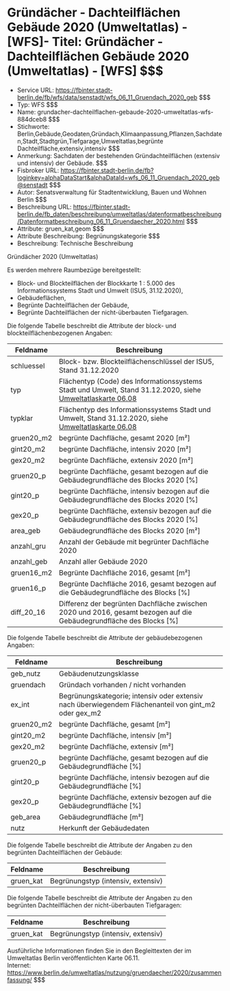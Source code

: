 # Gründächer - Dachteilflächen Gebäude 2020 (Umweltatlas) - [WFS]- Titel: Gründächer - Dachteilflächen Gebäude 2020 (Umweltatlas) - [WFS] $$$
- Service URL: https://fbinter.stadt-berlin.de/fb/wfs/data/senstadt/wfs_06_11_Gruendach_2020_geb $$$
- Typ: WFS $$$
- Name: grundacher-dachteilflachen-gebaude-2020-umweltatlas-wfs-884dceb8 $$$
- Stichworte: Berlin,Gebäude,Geodaten,Gründach,Klimaanpassung,Pflanzen,Sachdaten,Stadt,Stadtgrün,Tiefgarage,Umweltatlas,begrünte Dachteilfläche,extensiv,intensiv $$$
- Anmerkung: Sachdaten der bestehenden Gründachteilflächen (extensiv und intensiv) der Gebäude. $$$
- Fisbroker URL: https://fbinter.stadt-berlin.de/fb?loginkey=alphaDataStart&alphaDataId=wfs_06_11_Gruendach_2020_geb@senstadt $$$
- Autor: Senatsverwaltung für Stadtentwicklung, Bauen und Wohnen Berlin $$$
- Beschreibung URL: https://fbinter.stadt-berlin.de/fb_daten/beschreibung/umweltatlas/datenformatbeschreibung/Datenformatbeschreibung_06_11_Gruendaecher_2020.html $$$
- Attribute: gruen_kat,geom $$$
- Attribute Beschreibung: Begrünungskategorie $$$
- Beschreibung: Technische Beschreibung 

Gründächer 2020 (Umweltatlas)

Es werden mehrere Raumbezüge bereitgestellt:

* Block- und Blockteilflächen der Blockkarte 1 : 5.000 des Informationssystems Stadt und Umwelt (ISU5, 31.12.2020),
* Gebäudeflächen,
* Begrünte Dachteilflächen der Gebäude,
* Begrünte Dachteilflächen der nicht-überbauten Tiefgaragen.

Die folgende Tabelle beschreibt die Attribute der block- und blockteilflächenbezogenen Angaben:

| **Feldname** | **Beschreibung**                                                                                                                                                                                      |
| ------------ | ----------------------------------------------------------------------------------------------------------------------------------------------------------------------------------------------------- |
| schluessel   | Block- bzw. Blockteilflächenschlüssel der ISU5, Stand 31.12.2020                                                                                                                                      |
| typ          | Flächentyp (Code) des Informationssystems Stadt und Umwelt, Stand 31.12.2020, siehe [Umweltatlaskarte 06.08](https://www.berlin.de/umweltatlas/nutzung/stadtstruktur/2020/karten/artikel.1175314.php) |
| typklar      | Flächentyp des Informationssystems Stadt und Umwelt, Stand 31.12.2020, siehe [Umweltatlaskarte 06.08](https://www.berlin.de/umweltatlas/nutzung/stadtstruktur/2020/karten/artikel.1175314.php)        |
| gruen20\_m2  | begrünte Dachfläche, gesamt 2020 \[m²\]                                                                                                                                                               |
| gint20\_m2   | begrünte Dachfläche, intensiv 2020 \[m²\]                                                                                                                                                             |
| gex20\_m2    | begrünte Dachfläche, extensiv 2020 \[m²\]                                                                                                                                                             |
| gruen20\_p   | begrünte Dachfläche, gesamt bezogen auf die Gebäudegrundfläche des Blocks 2020 \[%\]                                                                                                                  |
| gint20\_p    | begrünte Dachfläche, intensiv bezogen auf die Gebäudegrundfläche des Blocks 2020 \[%\]                                                                                                                |
| gex20\_p     | begrünte Dachfläche, extensiv bezogen auf die Gebäudegrundfläche des Blocks 2020 \[%\]                                                                                                                |
| area\_geb    | Gebäudegrundfläche des Blocks 2020 \[m²\]                                                                                                                                                             |
| anzahl\_gru  | Anzahl der Gebäude mit begrünter Dachfläche 2020                                                                                                                                                      |
| anzahl\_geb  | Anzahl aller Gebäude 2020                                                                                                                                                                             |
| gruen16\_m2  | Begrünte Dachfläche 2016, gesamt \[m²\]                                                                                                                                                               |
| gruen16\_p   | Begrünte Dachfläche 2016, gesamt bezogen auf die Gebäudegrundfläche des Blocks \[%\]                                                                                                                  |
| diff\_20\_16 | Differenz der begrünten Dachfläche zwischen 2020 und 2016, gesamt bezogen auf die Gebäudegrundfläche des Blocks \[%\]                                                                                 |

Die folgende Tabelle beschreibt die Attribute der gebäudebezogenen Angaben:

| **Feldname** | **Beschreibung**                                                                                       |
| ------------ | ------------------------------------------------------------------------------------------------------ |
| geb\_nutz    | Gebäudenutzungsklasse                                                                                  |
| gruendach    | Gründach vorhanden / nicht vorhanden                                                                   |
| ex\_int      | Begrünungskategorie; intensiv oder extensiv nach überwiegendem Flächenanteil von gint\_m2 oder gex\_m2 |
| gruen20\_m2  | begrünte Dachfläche, gesamt \[m²\]                                                                     |
| gint20\_m2   | begrünte Dachfläche, intensiv \[m²\]                                                                   |
| gex20\_m2    | begrünte Dachfläche, extensiv \[m²\]                                                                   |
| gruen20\_p   | begrünte Dachfläche, gesamt bezogen auf die Gebäudegrundfläche \[%\]                                   |
| gint20\_p    | begrünte Dachfläche, intensiv bezogen auf die Gebäudegrundfläche \[%\]                                 |
| gex20\_p     | begrünte Dachfläche, extensiv bezogen auf die Gebäudegrundfläche \[%\]                                 |
| geb\_area    | Gebäudegrundfläche \[m²\]                                                                              |
| nutz         | Herkunft der Gebäudedaten                                                                              |

Die folgende Tabelle beschreibt die Attribute der Angaben zu den begrünten Dachteilflächen der Gebäude:

| **Feldname** | **Beschreibung**                   |
| ------------ | ---------------------------------- |
| gruen\_kat   | Begrünungstyp (intensiv, extensiv) |

Die folgende Tabelle beschreibt die Attribute der Angaben zu den begrünten Dachteilflächen der nicht-überbauten Tiefgaragen:

| **Feldname** | **Beschreibung**                   |
| ------------ | ---------------------------------- |
| gruen\_kat   | Begrünungstyp (intensiv, extensiv) |

Ausführliche Informationen finden Sie in den Begleittexten der im Umweltatlas Berlin veröffentlichten Karte 06.11.  
Internet: https://www.berlin.de/umweltatlas/nutzung/gruendaecher/2020/zusammenfassung/ $$$
